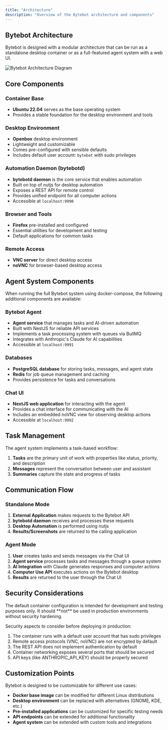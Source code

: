 ```yaml
---
title: "Architecture"
description: "Overview of the Bytebot architecture and components"
---
```


## Bytebot Architecture

Bytebot is designed with a modular architecture that can be run as a standalone desktop container or as a full-featured agent system with a web UI.

<img
  src="/images/agent-architecture.png"
  alt="Bytebot Architecture Diagram"
  className="w-full max-w-4xl"
/>

## Core Components

### Container Base

- **Ubuntu 22.04** serves as the base operating system
- Provides a stable foundation for the desktop environment and tools

### Desktop Environment

- **Openbox** desktop environment
- Lightweight and customizable
- Comes pre-configured with sensible defaults
- Includes default user account: `bytebot` with sudo privileges

### Automation Daemon (bytebotd)

- **bytebotd daemon** is the core service that enables automation
- Built on top of nutjs for desktop automation
- Exposes a REST API for remote control
- Provides unified endpoint for all computer actions
- Accessible at `localhost:9990`

### Browser and Tools

- **Firefox** pre-installed and configured
- Essential utilities for development and testing
- Default applications for common tasks

### Remote Access

- **VNC server** for direct desktop access
- **noVNC** for browser-based desktop access

## Agent System Components

When running the full Bytebot system using docker-compose, the following additional components are available:

### Bytebot Agent

- **Agent service** that manages tasks and AI-driven automation
- Built with NestJS for reliable API services
- Implements a task processing system with queues via BullMQ
- Integrates with Anthropic's Claude for AI capabilities
- Accessible at `localhost:9991`

### Databases

- **PostgreSQL database** for storing tasks, messages, and agent state
- **Redis** for job queue management and caching
- Provides persistence for tasks and conversations

### Chat UI

- **NextJS web application** for interacting with the agent
- Provides a chat interface for communicating with the AI
- Includes an embedded noVNC view for observing desktop actions
- Accessible at `localhost:9992`

## Task Management

The agent system implements a task-based workflow:

1. **Tasks** are the primary unit of work with properties like status, priority, and description
2. **Messages** represent the conversation between user and assistant
3. **Summaries** capture the state and progress of tasks

## Communication Flow

### Standalone Mode

1. **External Application** makes requests to the Bytebot API
2. **bytebotd daemon** receives and processes these requests
3. **Desktop Automation** is performed using nutjs
4. **Results/Screenshots** are returned to the calling application

### Agent Mode

1. **User** creates tasks and sends messages via the Chat UI
2. **Agent service** processes tasks and messages through a queue system
3. **AI Integration** with Claude generates responses and computer actions
4. **Computer Use API** executes actions on the Bytebot desktop
5. **Results** are returned to the user through the Chat UI

## Security Considerations

<Warning>
  The default container configuration is intended for development and testing
  purposes only. It should **not** be used in production environments without
  security hardening.
</Warning>

Security aspects to consider before deploying in production:

1. The container runs with a default user account that has sudo privileges
2. Remote access protocols (VNC, noVNC) are not encrypted by default
3. The REST API does not implement authentication by default
4. Container networking exposes several ports that should be secured
5. API keys (like ANTHROPIC_API_KEY) should be properly secured

## Customization Points

Bytebot is designed to be customizable for different use cases:

- **Docker base image** can be modified for different Linux distributions
- **Desktop environment** can be replaced with alternatives (GNOME, KDE, etc.)
- **Pre-installed applications** can be customized for specific testing needs
- **API endpoints** can be extended for additional functionality
- **Agent system** can be extended with custom tools and integrations

